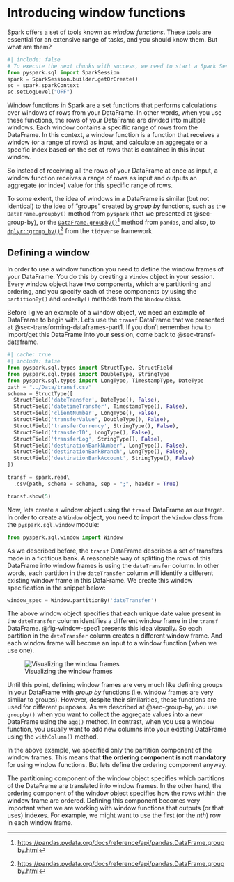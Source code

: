 # Introducing window functions {#sec-window-functions}

Spark offers a set of tools known as *window functions*. These tools are essential for an extensive range of tasks, and you should know them. But what are them?

```{python}
#| include: false
# To execute the next chunks with success, we need to start a Spark Session
from pyspark.sql import SparkSession
spark = SparkSession.builder.getOrCreate()
sc = spark.sparkContext
sc.setLogLevel("OFF")
```

Window functions in Spark are a set functions that performs calculations over windows of rows from your DataFrame. In other words, when you use these functions, the rows of your DataFrame are divided into multiple windows. Each window contains a specific range of rows from the DataFrame. In this context, a window function is a function that receives a window (or a range of rows) as input, and calculate an aggregate or a specific index based on the set of rows that is contained in this input window.

So instead of receiving all the rows of your DataFrame at once as input, a window function receives a range of rows as input and outputs an aggregate (or index) value for this specific range of rows.

To some extent, the idea of windows in a DataFrame is similar (but not identical) to the idea of "groups" created by *group by* functions, such as the `DataFrame.groupby()` method from `pyspark` (that we presented at @sec-group-by), or the [`DataFrame.groupby()`](https://pandas.pydata.org/docs/reference/api/pandas.DataFrame.groupby.html)[^pandas-group-by] method from `pandas`, and also, to [`dplyr::group_by()`](https://dplyr.tidyverse.org/reference/group_by.html)[^dplyr-group-by] from the `tidyverse` framework.

[^pandas-group-by]: <https://pandas.pydata.org/docs/reference/api/pandas.DataFrame.groupby.html>
[^dplyr-group-by]: <https://pandas.pydata.org/docs/reference/api/pandas.DataFrame.groupby.html>


## Defining a window {#sec-window-def}

In order to use a window function you need to define the window frames of your DataFrame. You do this by creating a `Window` object in your session. Every window object have two components, which are partitioning and ordering, and you specify each of these components by using the `partitionBy()` and `orderBy()` methods from the `Window` class.

Before I give an example of a window object, we need an example of DataFrame to begin with. Let's use the `transf` DataFrame that we presented at @sec-transforming-dataframes-part1. If you don't remember how to import/get this DataFrame into your session, come back to @sec-transf-dataframe.

```{python}
#| cache: true
#| include: false
from pyspark.sql.types import StructType, StructField
from pyspark.sql.types import DoubleType, StringType
from pyspark.sql.types import LongType, TimestampType, DateType
path = "../Data/transf.csv"
schema = StructType([
  StructField('dateTransfer', DateType(), False),
  StructField('datetimeTransfer', TimestampType(), False),
  StructField('clientNumber', LongType(), False),
  StructField('transferValue', DoubleType(), False),
  StructField('transferCurrency', StringType(), False),
  StructField('transferID', LongType(), False),
  StructField('transferLog', StringType(), False),
  StructField('destinationBankNumber', LongType(), False),
  StructField('destinationBankBranch', LongType(), False),
  StructField('destinationBankAccount', StringType(), False)
])

transf = spark.read\
  .csv(path, schema = schema, sep = ";", header = True)
```

```{python}
transf.show(5)
```

Now, lets create a window object using the `transf` DataFrame as our target. In order to create a `Window` object, you need to import the `Window` class from the `pyspark.sql.window` module:
```{python}
from pyspark.sql.window import Window
```

As we described before, the `transf` DataFrame describes a set of transfers made in a fictitious bank. A reasonable way of splitting the rows of this DataFrame into window frames is using the `dateTransfer` column. In other words, each partition in the `dateTransfer` column will identify a different existing window frame in this DataFrame. We create this window specification in the snippet below:

```{python}
window_spec = Window.partitionBy('dateTransfer')
```

The above window object specifies that each unique date value present in the `dateTransfer` column identifies a different window frame in the `transf` DataFrame. @fig-window-spec1 presents this idea visually. So each partition in the `dateTransfer` column creates a different window frame. And each window frame will become an input to a window function (when we use one).

![Visualizing the window frames](./../Figures/window-spec1.png){#fig-window-spec1}

Until this point, defining window frames are very much like defining groups in your DataFrame with *group by* functions (i.e. window frames are very similar to groups). However, despite their similarities, these functions are used for different purposes. As we described at @sec-group-by, you use `groupby()` when you want to collect the aggregate values into a new DataFrame using the `agg()` method. In contrast, when you use a window function, you usually want to add new columns into your existing DataFrame using the `withColumn()` method.

In the above example, we specified only the partition component of the window frames. This means that **the ordering component is not mandatory** for using window functions. But lets define the ordering component anyway.

The partitioning component of the window object specifies which partitions of the DataFrame are translated into window frames. In the other hand, the ordering component of the window object specifies how the rows within the window frame are ordered. Defining this component becomes very important when we are working with window functions that outputs (or that uses) indexes. For example, we might want to use the first (or the *nth*) row in each window frame.


<!--
dense_rank
row_number
rank
percent_rank

nth
lead
lag
first
last

sum
max
min
mean
stddev

cume_dist
-->